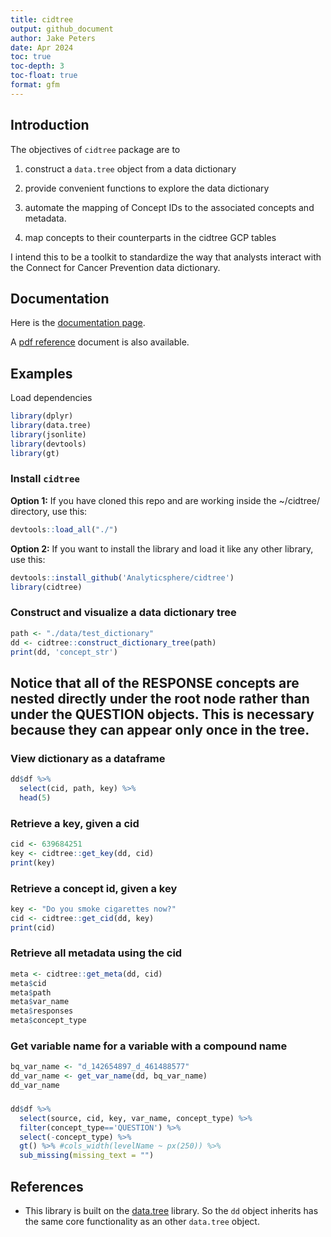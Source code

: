 ```yaml
---
title: cidtree
output: github_document
author: Jake Peters
date: Apr 2024
toc: true
toc-depth: 3
toc-float: true
format: gfm
---
```


<!-- README.md is generated from README.Rmd. Please edit that file -->

## Introduction 

The objectives of `cidtree` package are to

1.  construct a `data.tree` object from a data dictionary

2.  provide convenient functions to explore the data dictionary

3.  automate the mapping of Concept IDs to the associated concepts and metadata.

4.  map concepts to their counterparts in the cidtree GCP tables

I intend this to be a toolkit to standardize the way that analysts interact with the Connect for Cancer Prevention data dictionary.

## Documentation
Here is the [documentation page](https://analyticsphere.github.io/cidtree/index.html).

A [pdf reference](https://github.com/Analyticsphere/cidtree/blob/main/cidtree_docs.pdf) document is also available. 

## Examples

Load dependencies

```r
library(dplyr)
library(data.tree)
library(jsonlite)
library(devtools)
library(gt)
```

### Install `cidtree`

**Option 1:** If you have cloned this repo and are working inside the \~/cidtree/ directory, use this:

```r
devtools::load_all("./")
```

**Option 2:** If you want to install the library and load it like any other library, use this:

```r
devtools::install_github('Analyticsphere/cidtree')
library(cidtree)
```

### Construct and visualize a data dictionary tree

```r
path <- "./data/test_dictionary"
dd <- cidtree::construct_dictionary_tree(path)
print(dd, 'concept_str')
```

::: callout-note
## Notice that all of the RESPONSE concepts are nested directly under the root node rather than under the QUESTION objects. This is necessary because they can appear only once in the tree.
:::

### View dictionary as a dataframe

```r

dd$df %>% 
  select(cid, path, key) %>%
  head(5)
```

### Retrieve a key, given a cid

```r
cid <- 639684251
key <- cidtree::get_key(dd, cid)
print(key)
```

### Retrieve a concept id, given a key

```r
key <- "Do you smoke cigarettes now?"
cid <- cidtree::get_cid(dd, key)
print(cid)
```

### Retrieve all metadata using the cid

```r
meta <- cidtree::get_meta(dd, cid)
meta$cid
meta$path
meta$var_name
meta$responses
meta$concept_type
```

### Get variable name for a variable with a compound name

```r
bq_var_name <- "d_142654897_d_461488577"
dd_var_name <- get_var_name(dd, bq_var_name)
dd_var_name
```

### 

```r
dd$df %>% 
  select(source, cid, key, var_name, concept_type) %>% 
  filter(concept_type=='QUESTION') %>% 
  select(-concept_type) %>%
  gt() %>% #cols_width(levelName ~ px(250)) %>%
  sub_missing(missing_text = "")
```

## References

-   This library is built on the [data.tree](https://cran.r-project.org/web/packages/data.tree/vignettes/data.tree.html) library. So the `dd` object inherits has the same core functionality as an other `data.tree` object.

